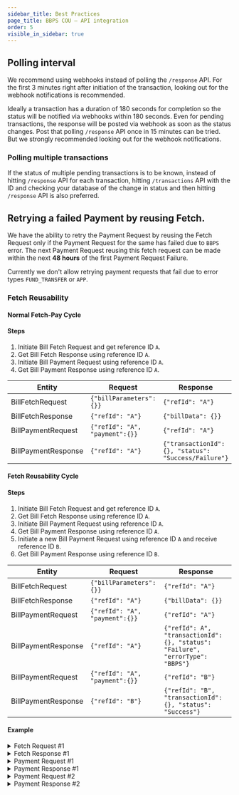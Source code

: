 ```yaml
---
sidebar_title: Best Practices
page_title: BBPS COU — API integration
order: 5
visible_in_sidebar: true
---
```


## Polling interval

We recommend using webhooks instead of polling the `/response` API. For the first 3 minutes right after initiation of the transaction, looking out for the webhook notifications is recommended.

Ideally a transaction has a duration of 180 seconds for completion so the status will be notified via webhooks within 180 seconds. Even for pending transactions, the response will be posted via webhook as soon as the status changes. Post that polling `/response` API once in 15 minutes can be tried. But we strongly recommended looking out for the webhook notifications.


### Polling multiple transactions

If the status of multiple pending transactions is to be known, instead of hitting `/response` API for each transaction, hitting `/transactions` API with the ID and checking your database of the change in status and then hitting `/response` API is also preferred.


## Retrying a failed Payment by reusing Fetch.

We have the ability to retry the Payment Request by reusing the Fetch Request only if the Payment Request for the same has failed due to `BBPS` error. The next Payment Request reusing this fetch request can be made within the next **48 hours** of the first Payment Request Failure.

Currently we don't allow retrying payment requests that fail due to error types `FUND_TRANSFER` or `APP`.

### Fetch Reusability

#### Normal Fetch-Pay Cycle

#### Steps
1. Initiate Bill Fetch Request and get reference ID `A`.
2. Get Bill Fetch Response using reference ID `A`.
3. Initiate Bill Payment Request using reference ID `A`.
4. Get Bill Payment Response using reference ID `A`.

| Entity              | Request                        | Response                                            |
|---------------------|--------------------------------|-----------------------------------------------------|
| BillFetchRequest    | `{"billParameters": {}}`       | `{"refId": "A"}`                                    |
| BillFetchResponse   | `{"refId": "A"}`               | `{"billData": {}}`                                  |
| BillPaymentRequest  | `{"refId": "A", "payment":{}}` | `{"refId": "A"}`                                    |
| BillPaymentResponse | `{"refId": "A"}`               | `{"transactionId":{}, "status": "Success/Failure"}` |



#### Fetch Reusability Cycle

#### Steps
1. Initiate Bill Fetch Request and get reference ID `A`.
2. Get Bill Fetch Response using reference ID `A`.
3. Initiate Bill Payment Request using reference ID `A`.
4. Get Bill Payment Response using reference ID `A`.
5. Initiate a new Bill Payment Request using reference ID `A` and receive reference ID `B`.
6. Get Bill Payment Response using reference ID `B`.

| Entity              | Request                        | Response                                                                      |
|---------------------|--------------------------------|-------------------------------------------------------------------------------|
| BillFetchRequest    | `{"billParameters": {}}`       | `{"refId": "A"}`                                                              |
| BillFetchResponse   | `{"refId": "A"}`               | `{"billData": {}}`                                                            |
| BillPaymentRequest  | `{"refId": "A", "payment":{}}` | `{"refId": "A"}`                                                              |
| BillPaymentResponse | `{"refId": "A"}`               | `{"refId": A", "transactionId":{}, "status": "Failure", "errorType": "BBPS"}` |
| BillPaymentRequest  | `{"refId": "A", "payment":{}}` | `{"refId": "B"}`                                                              |
| BillPaymentResponse | `{"refId": "B"}`               | `{"refId": "B", "transactionId":{}, "status": "Success"}`                     |


#### Example

<details>
  <summary>Fetch Request #1</summary>

  ### Request

  ```js
{
    "agent": {
        "channel": "INT",
        "id": "AS01AS02INB519046223",
        "ip": "124.170.23.24",
        "mac": "48-4D-7E-CB-DB-6F"
    },
    "customer": {
        "mobile": "9999999081",
        "billParameters": [
            {
                "name": "a",
                "value": "10"
            },
            {
                "name": "a b",
                "value": "20"
            },
            {
                "name": "a b c",
                "value": "30"
            },
            {
                "name": "a b c d",
                "value": "40"
            },
            {
                "name": "a b c d e",
                "value": "50"
            }
        ]
    },
    "biller": {
        "id": "OTOE00005XXZ43"
    }
}
  ```

### Response

```js
{
    "data": {
        "refId": "CE9U2F9RHQPJICM8SC0G87SZTUR23440700"
    },
    "success": true,
    "traceId": "CE9U2F9RHQPJICM8SC00"
}
```
</details>


<details>
  <summary>Fetch Response #1</summary>

  ### Request

  ```js
{
    "refId": "CE9U2F9RHQPJICM8SC0G87SZTUR23440700"
}
  ```

### Response

```js
{
    "data": {
        "additionalInfo": [
            {
                "name": "a",
                "value": "10"
            },
            {
                "name": "a b",
                "value": "20"
            },
            {
                "name": "a b c",
                "value": "30"
            },
            {
                "name": "a b c d",
                "value": "40"
            }
        ],
        "bill": {
            "amount": 100000,
            "billDate": "2015-06-14",
            "billNumber": "12303",
            "billPeriod": "june",
            "customerName": "BBPS",
            "dueDate": "2015-06-20"
        },
        "billerRefId": "12345676",
        "exactness": "Exact",
        "paymentLimits": [
            {
                "maxLimit": 100000000,
                "minLimit": 1,
                "paymentMode": "Internet Banking",
                "supportsPendingStatus": false
            },
        ],
        "refId": "CE9U2F9RHQPJICM8SC0G87SZTUR23440700",
        "status": "Success"
    },
    "success": true,
    "traceId": "CE9U2H9RHQPJICM8SC20"
}
```
</details>

<details>
  <summary>Payment Request #1</summary>

  ### Request

  ```js
{
    "refId": "CE9U2F9RHQPJICM8SC0G87SZTUR23440700",
    "paymentDetails": {
        "mode": "Credit Card",
        "paymentRefId": "N2001121212344",
        "amount": 100,
        "timestamp": "2020-12-12T13:12:00+05:30"
    }
}
  ```

### Response

```js
{
    "data": {
        "refId": "CE9U2F9RHQPJICM8SC0G87SZTUR23440700"
    },
    "success": true,
    "traceId": "CE9U36PRHQPJICM8SC90"
}
```
</details>

<details>
  <summary>Payment Response #1</summary>

  ### Request

  ```js
{
    "refId": "CE9U2F9RHQPJICM8SC0G87SZTUR23440700"
}
  ```

### Response

```js
{
    "data": {
        "failureReason": {
            "code": "BOU002",    // Payment failed due to type "BBPS". Fetch can be reused in the next 48 hours
            "message": "TMM001", // from the first try of the Payment. In case the Biller is of Validation Type,
            "type": "BBPS"       // Ageing period will be 24 hours of successful validation.
        },
        "refId": "CE9U2F9RHQPJICM8SC0G87SZTUR23440700",
        "refundDetails": {
            "status": "Success",
            "transactionId": "REFAS012344070238CZWXPJ"
        },
        "status": "Failure",
        "transactionId": "AS012344070238CZWXPJ"
    },
    "success": true,
    "traceId": "CE9U461RHQPJICM8SCGG"
}
```
</details>

<details>
  <summary>Payment Request #2</summary>

  ### Request

  ```js
{
    "refId": "CE9U2F9RHQPJICM8SC0G87SZTUR23440700", // Provided refId in the Payment Request is the one linked to the Bill fetch (for which the Bill payment was a failure with "BBPS" error).
    "paymentDetails": {
        "mode": "Credit Card",
        "paymentRefId": "N2001121212344",
        "amount": 100000,
        "timestamp": "2020-12-12T13:12:00+05:30"
    }
}
  ```

### Response

```js
{
    "data": {
        "refId": "CE9U4I9RHQPJICM8SCK0303EZUD23440705" // A different refID is returned in Payment Response.
    },
    "success": true,
    "traceId": "CE9U4E9RHQPJICM8SCIG"
}
```

</details>

<details>
  <summary>Payment Response #2</summary>

  ### Request

  ```js
{
    "refId": "CE9U4I9RHQPJICM8SCK0303EZUD23440705" // Using the new refId, we can find the status of the second transaction.
}
  ```

### Response

```js
{
    "data": {
        "billerId": "OTOE00005XXZ43",
        "billerRefId": "12345037",
        "paymentDetails": {
            "amount": 100000,
            "mode": "Credit Card",
            "paymentRefId": "N2001121212344",
            "timestamp": "2020-12-12T13:12:00.000+05:30"
        },
        "refId": "CE9U4I9RHQPJICM8SCK0303EZUD23440705",
        "status": "Success",
        "transactionId": "AS0123440705054WJCMM"
    },
    "success": true,
    "traceId": "CE9U4OHRHQPJICM8SCNG"
}
```

</details>
